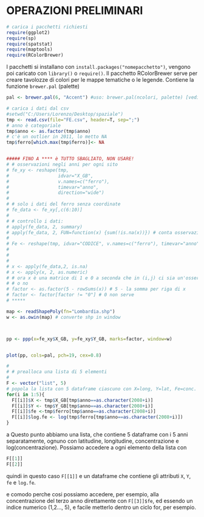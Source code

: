 OPERAZIONI PRELIMINARI
========================================================

```r
# carica i pacchetti richiesti
require(ggplot2)
require(sp)
require(spatstat)
require(maptools)
require(RColorBrewer)
```

I pacchetti si installano con `install.packages("nomepacchetto")`, vengono poi caricato con `library()` o `require()`.
Il pacchetto RColorBrewer serve per creare tavolozze di colori per le mappe tematiche o le legende. Contiene la funzione `brewer.pal` (palette)

```r
pal <- brewer.pal(6, "Accent") #uso: brewer.pal(ncolori, palette) [vedi help]
```

```r
# carica i dati dal csv
#setwd("C:/Users/Lorenzo/Desktop/spaziale")
tmp <- read.csv(file="FE.csv", header=T, sep=";")
# anno è categoriale
tmp$anno <- as.factor(tmp$anno)
# c'è un outlier in 2011, lo metto NA
tmp$ferro[which.max(tmp$ferro)]<- NA


##### FINO A **** è TUTTO SBAGLIATO, NON USARE!
# # osservazioni negli anni per ogni sito
# fe_xy <- reshape(tmp, 
#                  idvar="X_GB",
#                  v.names=c("ferro"),
#                  timevar="anno",
#                  direction="wide")
# 
# # solo i dati del ferro senza coordinate
# fe_data <- fe_xy[,c(6:10)]
# 
# # controllo i dati:
# apply(fe_data, 2, summary)
# apply(fe_data, 2, FUN=function(x) {sum(!is.na(x))}) # conta osservazioni
# 
# Fe <- reshape(tmp, idvar="CODICE", v.names=c("ferro"), timevar="anno", direction="wide")
# 
# 
# 
# x <- apply(fe_data,2, is.na)
# x <- apply(x, 2, as.numeric)
# # ora x è una matrice di 1 e 0 a seconda che in (i,j) ci sia un'osservazione
# # o no
# factor <- as.factor(5 - rowSums(x)) # 5 - la somma per riga di x 
# factor <- factor[factor != "0"] # 0 non serve
# *****

map <- readShapePoly(fn="Lombardia.shp")
w <- as.owin(map) # converte shp in window



pp <- ppp(x=fe_xy$X_GB, y=fe_xy$Y_GB, marks=factor, window=w)


plot(pp, cols=pal, pch=19, cex=0.8)

# 
# # prealloca una lista di 5 elementi
# 
F <- vector("list", 5)
# popola la lista con 5 dataframe ciascuno con X=long, Y=lat, Fe=conc. ferro
for(i in 1:5){
  F[[i]]$X <- tmp$X_GB[tmp$anno==as.character(2008+i)]
  F[[i]]$Y <- tmp$Y_GB[tmp$anno==as.character(2008+i)]
  F[[i]]$fe <-tmp$ferro[tmp$anno==as.character(2008+i)]
  F[[i]]$log.fe <- log(tmp$ferro[tmp$anno==as.character(2008+i)])
}
```

a Questo punto abbiamo una lista, che contiene 5 dataframe con i 5 anni separatamente, ognuno con latitudine, longitudine, concentrazione e log(concentrazione). Possiamo accedere a ogni elemento della lista con
```r
F[[1]]
F[[2]]
```
quindi in questo caso `F[[1]]` e un dataframe che contiene gli attributi `X`, `Y`, `fe` e `log.fe`.

e comodo perche cosi possiamo accedere, per esempio, alla concentrazione del terzo anno direttamente con `F[[3]]$fe`, ed essendo un indice numerico (1,2..., 5), e facile metterlo dentro un ciclo for, per esempio.
